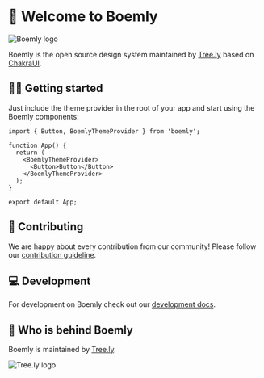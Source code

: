 <Meta title="Welcome" />

# 🌳 Welcome to Boemly

![Boemly logo](https://cdn.tree.ly/assets/v3/logo_boemly.svg)

Boemly is the open source design system maintained by [Tree.ly](https://tree.ly) based on
[ChakraUI](https://chakra-ui.com/).

## 🏃‍♀️ Getting started

Just include the theme provider in the root of your app and start using the Boemly components:

```tsx
import { Button, BoemlyThemeProvider } from 'boemly';

function App() {
  return (
    <BoemlyThemeProvider>
      <Button>Button</Button>
    </BoemlyThemeProvider>
  );
}

export default App;
```

## 🚀 Contributing

We are happy about every contribution from our community! Please follow our
[contribution guideline](https://github.com/treely/boemly/blob/main/CONTRIBUTING.md).

## 💻 Development

For development on Boemly check out our
[development docs](https://github.com/treely/boemly/blob/main/CONTRIBUTING.md#development).

## 🌲 Who is behind Boemly

Boemly is maintained by [Tree.ly](https://tree.ly).

![Tree.ly logo](https://cdn.tree.ly/assets/v3/logo_full_green.svg)
